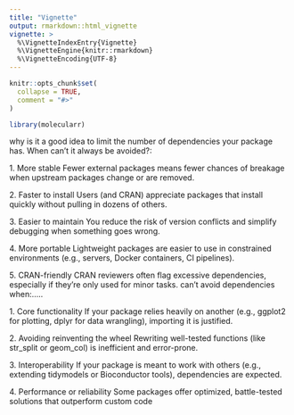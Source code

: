 ```yaml
---
title: "Vignette"
output: rmarkdown::html_vignette
vignette: >
  %\VignetteIndexEntry{Vignette}
  %\VignetteEngine{knitr::rmarkdown}
  %\VignetteEncoding{UTF-8}
---
```


```r
knitr::opts_chunk$set(
  collapse = TRUE,
  comment = "#>"
)
```

```r
library(molecularr)
```

why is it a good idea to limit the number of dependencies your package has. When can’t it always be avoided?:

1\. More stable Fewer external packages means fewer chances of breakage when upstream packages change or are removed.

2\. Faster to install Users (and CRAN) appreciate packages that install quickly without pulling in dozens of others.

3\. Easier to maintain You reduce the risk of version conflicts and simplify debugging when something goes wrong.

4\. More portable Lightweight packages are easier to use in constrained environments (e.g., servers, Docker containers, CI pipelines).

5\. CRAN-friendly CRAN reviewers often flag excessive dependencies, especially if they’re only used for minor tasks. can't avoid dependencies when:.....

1\. Core functionality If your package relies heavily on another (e.g., ggplot2 for plotting, dplyr for data wrangling), importing it is justified.

2\. Avoiding reinventing the wheel Rewriting well-tested functions (like str_split or geom_col) is inefficient and error-prone.

3\. Interoperability If your package is meant to work with others (e.g., extending tidymodels or Bioconductor tools), dependencies are expected.

4\. Performance or reliability Some packages offer optimized, battle-tested solutions that outperform custom code
